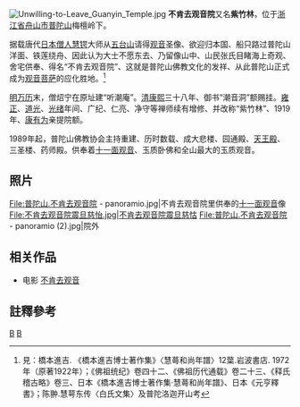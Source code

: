 {{Unreferenced |time=2011-07-06T00:36:16+00:00 }}
[[File:Unwilling-to-Leave_Guanyin_Temple.jpg|thumb]]
'''不肯去观音院'''又名'''紫竹林'''，位于[[浙江省|浙江省]][[舟山市|舟山市]][[普陀山|普陀山]]梅檀岭下。

据载唐代[[日本|日本]][[僧人|僧人]][[慧锷|慧锷]]大师从[[五台山|五台山]]请得[[观音|观音]]圣像、欲迎归本国、船只路过普陀山洋面、铁莲绕舟、因此认为大士不愿东去、乃留像山中、山民张氏目睹海上奇观、舍宅供奉、得名“不肯去观音院”、这就是普陀山佛教文化的发祥、从此普陀山正式成为[[观音菩萨|观音菩萨]]的应化胜地。<ref>見：橋本進吉. 《橋本進吉博士著作集》〈慧蕚和尚年譜〉12葉.岩波書店. 1972年（原著1922年）；《佛祖统纪》卷四十二、《佛祖历代通载》卷二十三、《释氏稽古略》卷三、日本《橋本進吉博士著作集·慧蕚和尚年譜》、日本《元亨釋書》；陈翀.慧萼东传〈白氏文集〉及普陀洛迦开山考</ref>

[[明|明]][[万历|万历]]末，僧炤宁在原址建“听潮庵”。[[清朝|清]][[康熙|康熙]]三十八年、御书“潮音洞”额赐挂。[[雍正|雍正]]、[[道光|道光]]、[[光绪|光绪]]年间、广纪、仁亮、净守等禅师续有增修、并改称“紫竹林”、1919年、[[康有为|康有为]]亲提院额。

1989年起，普陀山佛教协会主持重建、历时数载、成大悲楼、园通殿、[[天王殿|天王殿]]、三圣楼、药师殿。供奉着[[十一面觀音|十一面观音]]、玉质卧佛和全山最大的玉质观音。

== 照片 ==
<gallery class="center" widths="230" heights="230">
File:普陀山.不肯去观音院 - panoramio.jpg|不肯去观音院里供奉的[[十一面觀音|十一面观音]]像 
File:不肯去观音院震旦慈怡.jpg|不肯去观音院震旦慈怙
File:普陀山.不肯去观音院 - panoramio (2).jpg|院外
</gallery>

== 相关作品 ==
* 电影 [[不肯去观音|不肯去观音]]

==註釋參考==
{{reflist}}

{{Religion-buil-stub}}
{{漢傳佛教}}

[[Category:舟山佛寺|B]]
[[Category:普陀山|B]]